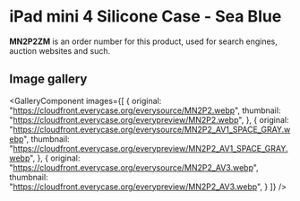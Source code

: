 
# iPad mini 4 Silicone Case - Sea Blue

<Callout type='info' emoji='👉🏻'>**MN2P2ZM** is an order number for this product, used for search engines, auction websites and such.</Callout>

## Image gallery

<GalleryComponent
    images={[
      {
        original: "https://cloudfront.everycase.org/everysource/MN2P2.webp",
        thumbnail: "https://cloudfront.everycase.org/everypreview/MN2P2.webp",
      },
      {
        original: "https://cloudfront.everycase.org/everysource/MN2P2_AV1_SPACE_GRAY.webp",
        thumbnail: "https://cloudfront.everycase.org/everypreview/MN2P2_AV1_SPACE_GRAY.webp",
      },
      {
        original: "https://cloudfront.everycase.org/everysource/MN2P2_AV3.webp",
        thumbnail: "https://cloudfront.everycase.org/everypreview/MN2P2_AV3.webp",
      }
    ]}
  />
